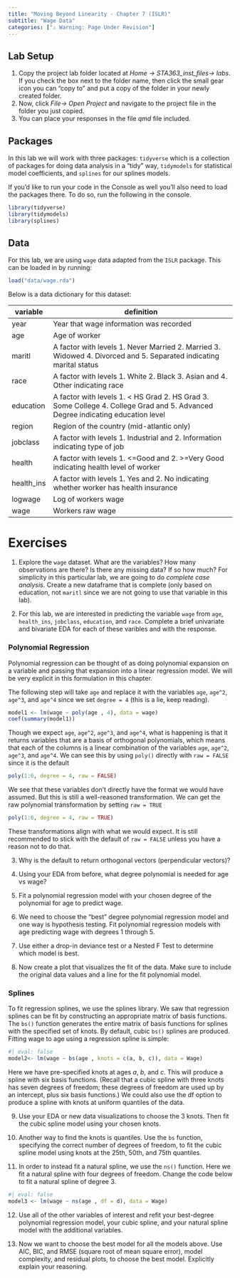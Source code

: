```yaml
---
title: "Moving Beyond Linearity - Chapter 7 (ISLR)"
subtitle: "Wage Data"
categories: ["⚠️ Warning: Page Under Revision"]
---
```


## Lab Setup

1)  Copy the project lab folder located at *Home -\> STA363_inst_files-\> labs*. If you check the box next to the folder name, then click the small gear icon you can "copy to" and put a copy of the folder in your newly created folder.
2)  Now, click *File-\> Open Project* and navigate to the project file in the folder you just copied.
3)  You can place your responses in the file *qmd* file included.

## Packages

In this lab we will work with three packages: `tidyverse` which is a collection of packages for doing data analysis in a "tidy" way, `tidymodels` for statistical model coefficients, and `splines` for our splines models.

If you'd like to run your code in the Console as well you'll also need to load the packages there. To do so, run the following in the console.

```r
library(tidyverse) 
library(tidymodels)
library(splines)
```

## Data

For this lab, we are using `wage` data adapted from the `ISLR` package. This can be loaded in by running:

```r
load("data/wage.rda")
```

Below is a data dictionary for this dataset:

| variable   | definition                                                                                                                      |
|-------------|-----------------------------------------------------------|
| year       | Year that wage information was recorded                                                                                         |
| age        | Age of worker                                                                                                                   |
| maritl     | A factor with levels 1. Never Married 2. Married 3. Widowed 4. Divorced and 5. Separated indicating marital status              |
| race       | A factor with levels 1. White 2. Black 3. Asian and 4. Other indicating race                                                    |
| education  | A factor with levels 1. \< HS Grad 2. HS Grad 3. Some College 4. College Grad and 5. Advanced Degree indicating education level |
| region     | Region of the country (mid-atlantic only)                                                                                       |
| jobclass   | A factor with levels 1. Industrial and 2. Information indicating type of job                                                    |
| health     | A factor with levels 1. \<=Good and 2. \>=Very Good indicating health level of worker                                           |
| health_ins | A factor with levels 1. Yes and 2. No indicating whether worker has health insurance                                            |
| logwage    | Log of workers wage                                                                                                             |
| wage       | Workers raw wage                                                                                                                |

# Exercises

1.  Explore the `wage` dataset. What are the variables? How many observations are there? Is there any missing data? If so how much? For simplicity in this particular lab, we are going to do *complete case analysis*. Create a new dataframe that is complete (only based on education, not `maritl` since we are not going to use that variable in this lab).

2.  For this lab, we are interested in predicting the variable `wage` from `age`, `health_ins`, `jobclass`, `education`, and `race`. Complete a brief univariate and bivariate EDA for each of these varibles and with the response.

### Polynomial Regression

Polynomial regression can be thought of as doing polynomial expansion on a variable and passing that expansion into a linear regression model. We will be very explicit in this formulation in this chapter.

The following step will take `age` and replace it with the variables `age`, `age^2`, `age^3`, and `age^4` since we set `degree = 4` (this is a lie, keep reading).

```r
model1 <- lm(wage ~ poly(age , 4), data = wage)
coef(summary(model1))
```

Though we expect `age`, `age^2`, `age^3`, and `age^4`, what is happening is that it returns variables that are a basis of orthogonal polynomials, which means that each of the columns is a linear combination of the variables `age`, `age^2`, `age^3`, and `age^4`. We can see this by using `poly()` directly with `raw = FALSE` since it is the default

```r
poly(1:6, degree = 4, raw = FALSE)
```

We see that these variables don't directly have the format we would have assumed. But this is still a well-reasoned transformation. We can get the raw polynomial transformation by setting `raw = TRUE`

```r
poly(1:6, degree = 4, raw = TRUE)
```

These transformations align with what we would expect. It is still recommended to stick with the default of `raw = FALSE` unless you have a reason not to do that.

3.  Why is the default to return orthogonal vectors (perpendicular vectors)?

4.  Using your EDA from before, what degree polynomial is needed for age vs wage?

5.  Fit a polynomial regression model with your chosen degree of the polynomial for age to predict wage.

6.  We need to choose the "best" degree polynomial regression model and one way is hypothesis testing. Fit polynomial regression models with age predicting wage with degrees 1 through 5.

7.  Use either a drop-in deviance test or a Nested F Test to determine which model is best.

8.  Now create a plot that visualizes the fit of the data. Make sure to include the original data values and a line for the fit polynomial model.

### Splines

To fit regression splines, we use the splines library. We saw that regression splines can be fit by constructing an appropriate matrix of basis functions. The `bs()` function generates the entire matrix of basis functions for splines with the specified set of knots. By default, cubic `bs()` splines are produced. Fitting wage to age using a regression spline is simple:

```r
#| eval: false
model2<- lm(wage ~ bs(age , knots = c(a, b, c)), data = Wage)
```

Here we have pre-specified knots at ages $a$, $b$, and $c$. This will produce a spline with six basis functions. (Recall that a cubic spline with three knots has seven degrees of freedom; these degrees of freedom are used up by an intercept, plus six basis functions.) We could also use the df option to produce a spline with knots at uniform quantiles of the data.

9.  Use your EDA or new data visualizations to choose the 3 knots. Then fit the cubic spline model using your chosen knots.

10. Another way to find the knots is quantiles. Use the `bs` function, specifying the correct number of degrees of freedom, to fit the cubic spline model using knots at the 25th, 50th, and 75th quantiles.

11. In order to instead fit a natural spline, we use the `ns()` function. Here we fit a natural spline with four degrees of freedom. Change the code below to fit a natural spline of degree 3.

```r
#| eval: false
model3 <- lm(wage ~ ns(age , df = d), data = Wage)
```

12. Use all of the other variables of interest and refit your best-degree polynomial regression model, your cubic spline, and your natural spline model with the additional variables.

13. Now we want to choose the best model for all the models above. Use AIC, BIC, and RMSE (square root of mean square error), model complexity, and residual plots, to choose the best model. Explicitly explain your reasoning.
